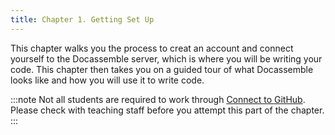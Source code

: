```yaml
---
title: Chapter 1. Getting Set Up
---
```


This chapter walks you the process to creat an account and connect yourself to
the Docassemble server, which is where you will be writing your code.  This
chapter then takes you on a guided tour of what Docassemble looks like and
how you will use it to write code.

:::note
Not all students are required to work through [Connect to GitHub](00-20).
Please check with teaching staff before you attempt this part of the chapter.
:::

<DocCardList />